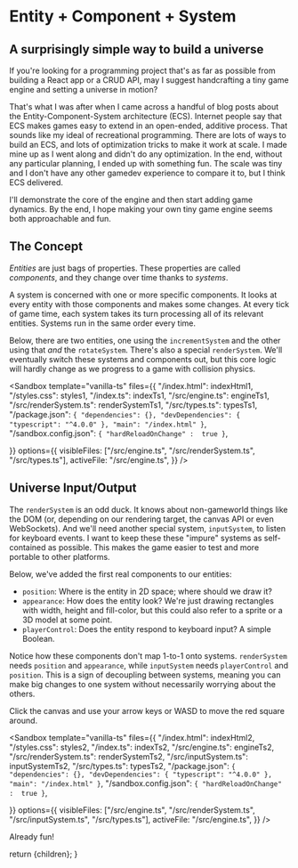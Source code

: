 


# Entity + Component + System

## A surprisingly simple way to build a universe

If you're looking for a programming project that's as far as possible from building a React app or a CRUD API, may I suggest handcrafting a tiny game engine and setting a universe in motion?

That's what I was after when I came across a handful of blog posts about the Entity-Component-System architecture (ECS). Internet people say that ECS makes games easy to extend in an open-ended, additive process. That sounds like my ideal of recreational programming. There are lots of ways to build an ECS, and lots of optimization tricks to make it work at scale. I made mine up as I went along and didn't do any optimization. In the end, without any particular planning, I ended up with something fun. The scale was tiny and I don't have any other gamedev experience to compare it to, but I think ECS delivered.

I'll demonstrate the core of the engine and then start adding game dynamics. By the end, I hope making your own tiny game engine seems both approachable and fun.

## The Concept

_Entities_ are just bags of properties. These properties are called _components_, and they change over time thanks to _systems_.

A system is concerned with one or more specific components. It looks at every entity with those components and makes some changes. At every tick of game time, each system takes its turn processing all of its relevant entities. Systems run in the same order every time.

Below, there are two entities, one using the `incrementSystem` and the other using that _and_ the `rotateSystem`. There's also a special `renderSystem`. We'll eventually switch these systems and components out, but this core logic will hardly change as we progress to a game with collision physics.

<Sandbox
  template="vanilla-ts"
  files={{
    "/index.html": indexHtml1,
    "/styles.css": styles1,
    "/index.ts": indexTs1,
    "/src/engine.ts": engineTs1, 
    "/src/renderSystem.ts": renderSystemTs1,
    "/src/types.ts": typesTs1,
    "/package.json": `{
      "dependencies": {},
        "devDependencies": {
          "typescript": "^4.0.0"
        },
      "main": "/index.html"
    }`,
    "/sandbox.config.json": `{ "hardReloadOnChange" :  true }`,

}}
options={{
  visibleFiles: ["/src/engine.ts", "/src/renderSystem.ts", "/src/types.ts"],
  activeFile: "/src/engine.ts",
}}
/>

## Universe Input/Output

The `renderSystem` is an odd duck. It knows about non-gameworld things like the DOM (or, depending on our rendering target, the canvas API or even WebSockets). And we'll need another special system, `inputSystem`, to listen for keyboard events. I want to keep these these "impure" systems as self-contained as possible. This makes the game easier to test and more portable to other platforms.

Below, we've added the first real components to our entities:

- `position`: Where is the entity in 2D space; where should we draw it?
- `appearance`: How does the entity look? We're just drawing rectangles with width, height and fill-color, but this could also refer to a sprite or a 3D model at some point.
- `playerControl`: Does the entity respond to keyboard input? A simple Boolean.

Notice how these components don't map 1-to-1 onto systems. `renderSystem` needs `position` and `appearance`, while `inputSystem` needs `playerControl` and `position`. This is a sign of decoupling between systems, meaning you can make big changes to one system without necessarily worrying about the others.

Click the canvas and use your arrow keys or WASD to move the red square around.

<Sandbox
  template="vanilla-ts"
  files={{
    "/index.html": indexHtml2,
    "/styles.css": styles2,
    "/index.ts": indexTs2,
    "/src/engine.ts": engineTs2, 
    "/src/renderSystem.ts": renderSystemTs2,
    "/src/inputSystem.ts": inputSystemTs2,
    "/src/types.ts": typesTs2,
    "/package.json": `{
      "dependencies": {},
        "devDependencies": {
          "typescript": "^4.0.0"
        },
      "main": "/index.html"
    }`,
    "/sandbox.config.json": `{ "hardReloadOnChange" :  true }`,

}}
options={{
    visibleFiles: ["/src/engine.ts", "/src/renderSystem.ts", "/src/inputSystem.ts", "/src/types.ts"],
    activeFile: "/src/engine.ts",
  }}
/>

Already fun!

  return <MdxLayout>{children}</MdxLayout>;
}
